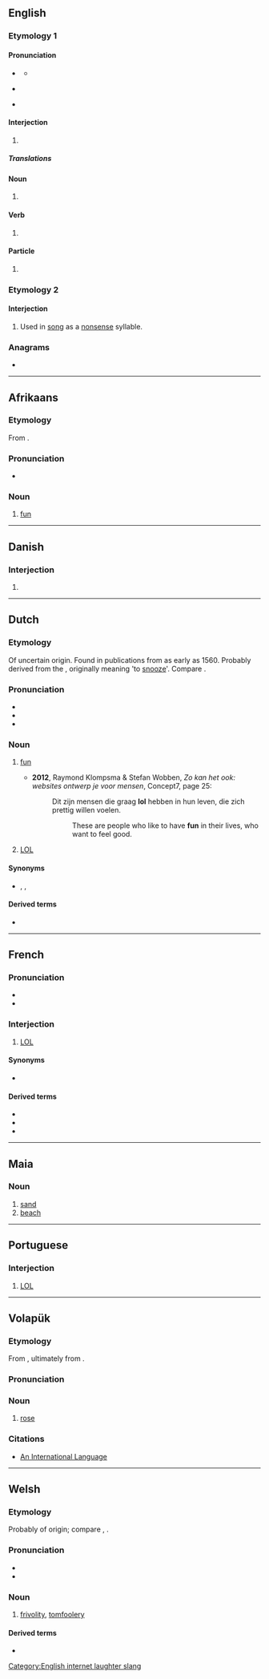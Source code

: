 {{also|LOL|Lol|LoL|-lol}}
==English==

===Etymology 1===

====Pronunciation====
* {{a|UK}} {{IPA|en|/ɛl.əʊ.ˈɛl/|/lɒl/}}
** {{audio|en|LL-Q1860 (eng)-Vealhurl-lol.wav|Audio (UK)}}
* {{a|US}} {{IPA|en|/ˌɛl.ˌoʊ.ˈɛl/|/lɑl/|/loʊl/}}
* {{rhymes|en|ɒl|s=1}}

====Interjection====
{{en-interj}}

# {{lb|en|Internet slang|text messaging}} {{alternative form of|en|LOL}}

=====Translations=====
{{trans-see|Used to express laughter|LOL}}

====Noun====
{{en-noun}}

# {{alternative case form of|en|LOL}}

====Verb====
{{en-verb|lols|loling|pres_ptc2=lolling|loled|past2=lol'd|past3=lolled|past4=lold}}

# {{lb|en|Internet slang|text messaging|intransitive}} {{alternative form of|en|LOL}}

====Particle====
{{en-part}}

# {{lb|en|Internet slang|text messaging}} {{ngd|Neutralises the tone of a message; denotes that a message is [[light-hearted]] or casual.}}
#: {{ux|en|Are you really that bad '''lol'''?}}

===Etymology 2===

====Interjection====
{{en-interj}}

# {{lb|en|archaic}} Used in [[song]] as a [[nonsense]] syllable.

===Anagrams===
* {{anagrams|en|a=llo|LLO|OLL}}

[[Category:English internet laughter slang]]

----

==Afrikaans==

===Etymology===
From {{inh|af|nl|lol}}.

===Pronunciation===
* {{IPA|af|/lɔl/}}

===Noun===
{{af-noun|-}}

# [[fun]]

----

==Danish==

===Interjection===
{{da-interj}}

# {{alternative case form of|da|LOL}}

----

==Dutch==
{{was fwotd|nl|2012|September|30}}

===Etymology===
Of uncertain origin. Found in publications from as early as 1560. Probably derived from the {{onomatopoeic|nl|title=onomatopoeia}} {{m|nl|lullen}}, originally meaning 'to [[snooze]]'. Compare {{cog|en|loll}}.

===Pronunciation===
* {{IPA|nl|/lɔl/}}
* {{audio|nl|Nl-lol.ogg|Audio}}
* {{rhymes|nl|ɔl|s=1}}

===Noun===
{{nl-noun|f|-|lolletje}}

# [[fun]]
#: {{ux|nl|Wij hebben veel '''lol'''.|We are having a lot of fun.}}
#: {{ux|nl|Wat een '''lol!'''|What a laugh!}}
#* '''2012''', Raymond Klompsma & Stefan Wobben, ''Zo kan het ook: websites ontwerp je voor mensen'', Concept7, page 25:
#*: Dit zijn mensen die graag '''lol''' hebben in hun leven, die zich prettig willen voelen.
#*:: These are people who like to have '''fun''' in their lives, who want to feel good.
# [[LOL]] {{gloss|"laughing out loud", although it is not an acronym in Dutch}}

====Synonyms====
* {{sense|fun}} {{l|nl|plezier}}, {{l|nl|pret}}, {{l|nl|vertier}}

====Derived terms====
* {{l|nl|lollig}}

----

==French==

===Pronunciation===
* {{audio|fr|LL-Q150 (fra)-LoquaxFR-lol.wav|Audio}}
* {{audio|fr|LL-Q150 (fra)-DSwissK-lol.wav|Audio (Switzerland)}}

===Interjection===
{{head|fr|interjection}}

# {{lb|fr|Internet}} [[LOL]]

====Synonyms====
* {{l|fr|mdr}}

====Derived terms====
* {{l|fr|lolement}}
* {{l|fr|loler}}
* {{l|fr|lolesque}}

----

==Maia==

===Noun===
{{head|sks|noun}}

# [[sand]]
# [[beach]]

----

==Portuguese==

===Interjection===
{{head|pt|interjection}}

# {{lb|pt|Internet slang}} [[LOL]]

----

==Volapük==

===Etymology===
From {{derived|vo|en|rose}}, ultimately from {{der|vo|ine-pro|*wr̥dʰos||sweetbriar}}.

===Pronunciation===
{{IPA|vo|/lol/|/lɔl/}}

===Noun===
{{vo-noun}}
# [[rose]]

===Citations===
* [http://interlanguages.net/AIL.html An International Language]

----

==Welsh==

===Etymology===
Probably of {{onomatopoeic|cy|title=expressive}} origin; compare {{cog|en|loll|t=to lie in a lazy way}}, {{cog|nl|lullen|t=to loiter, hang around}}.

===Pronunciation===
* {{IPA|cy|/lɔl/}}
* {{rhymes|cy|ɔl}}

===Noun===
{{cy-noun|f|-}}

# [[frivolity]], [[tomfoolery]]

====Derived terms====
* {{l|cy|twt lol||nonsense}}